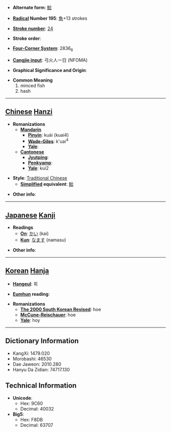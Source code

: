 * '''Alternate form''': [[鲙]]

* '''[[Wiktionary:Chinese radical index| Radical]] Number 195''': [[Wiktionary:Chinese radical index 魚|魚]]+13 strokes

* '''[[Wiktionary:Chinese total strokes index|Stroke number]]''': [[Wiktionary:Chinese total strokes index 24|24]]

* '''Stroke order''': 

* '''[[Wiktionary:Chinese four corner index|Four-Corner System]]''': 2836<sub>6</sub>

* '''[[Wiktionary:Chinese Cangjie index|Cangjie input]]''': 弓火人一日 (NFOMA)

* '''Graphical Significance and Origin''': 

* '''Common Meaning'''
*#minced fish
*# hash


----

== [[Chinese]] [[Hanzi]] ==

* '''Romanizations'''
** '''[[Mandarin]]'''
*** '''[[Pinyin]]''': kuài (kuai4)
*** '''[[Wade-Giles]]''': k'uai<sup>4</sup>
*** '''[[Yale]]''': 
** '''[[Cantonese]]'''
*** '''[[Jyutping]]''':
*** '''[[Penkyamp]]''': 
*** '''[[Yale]]''': kui2

* '''Style''': [[Traditional Chinese]] 
** '''[[Simplified Chinese|Simplified]] equivalent''': [[鲙]]

* '''Other info''': 

----

== [[Japanese]] [[Kanji]] ==

* '''Readings'''
** '''[[On]]''': [[かい]] (kai)
** '''[[Kun]]''': [[なます]] (namasu)

* '''Other info''':  

----

== [[Korean]] [[Hanja]] ==

* '''[[Hangeul]]''': 회

* '''[[Eumhun]] reading''': 

* '''Romanizations'''
** '''[[The 2000 South Korean Revised Romanization|The 2000 South Korean Revised]]''': hoe
** '''[[McCune-Reischauer]]''': hoe
** '''[[Yale]]''': hoy

----

== Dictionary Information ==

* KangXi: 1479.020
* Morobashi: 46530
* Dae Jaweon: 2010.280
* Hanyu Da Zidian: 74717.130

== Technical Information ==

* '''Unicode''':
** Hex: 9C60
** Decimal: 40032
* '''Big5''':
** Hex: F8DB
** Decimal: 63707